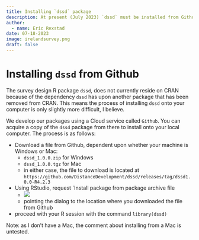 ```yaml
---
title: Installing `dssd` package
description: At present (July 2023) `dssd` must be installed from Github
author: 
  - name: Eric Rexstad
date: 07-18-2023
image: irelandsurvey.png
draft: false
---
```


# Installing `dssd` from Github

The survey design R package `dssd`, does not currently reside on CRAN because of the dependency `dssd` has upon another package that has been removed from CRAN. This means the process of installing `dssd` onto your computer is only slightly more difficult, I believe.

We develop our packages using a Cloud service called `Github`. You can acquire a copy of the `dssd` package from there to install onto your local computer.  The process is as follows:

- Download a file from Github, dependent upon whether your machine is Windows or Mac:
  - `dssd_1.0.0.zip` for Windows
  - `dssd_1.0.0.tgz` for Mac
  - in either case, the file to download is located at
    `https://github.com/DistanceDevelopment/dssd/releases/tag/dssd1.0.0-R4.2.3`
- Using RStudio, request `Install package from package archive file
  - ![](installmenu.png)
  - pointing the dialog to the location where you downloaded the file from Github
- proceed with your R session with the command `library(dssd)`
  
Note: as I don't have a Mac, the comment about installing from a Mac is untested.